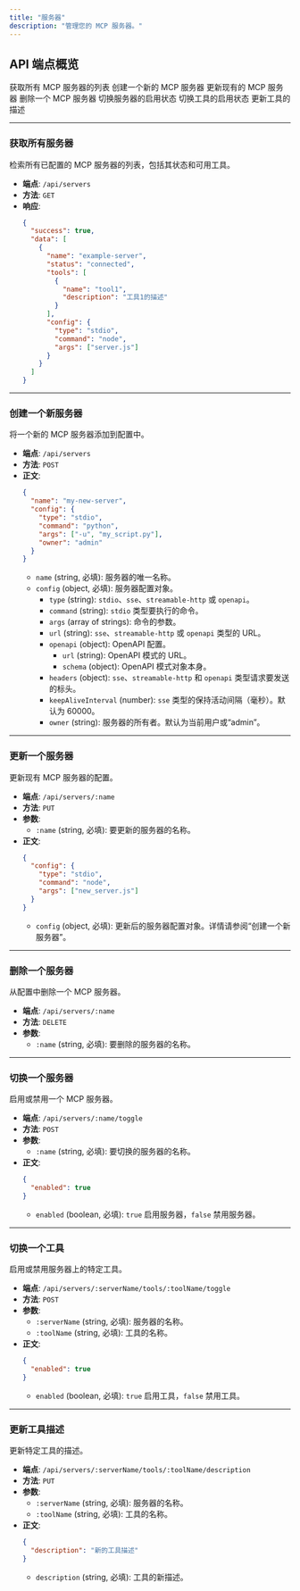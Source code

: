 ```yaml
---
title: "服务器"
description: "管理您的 MCP 服务器。"
---
```


## API 端点概览

<CardGroup cols={2}>
  <Card title="GET /api/servers" href="#获取所有服务器">
    获取所有 MCP 服务器的列表
  </Card>
  <Card title="POST /api/servers" href="#创建一个新服务器">
    创建一个新的 MCP 服务器
  </Card>
  <Card title="PUT /api/servers/:name" href="#更新一个服务器">
    更新现有的 MCP 服务器
  </Card>
  <Card title="DELETE /api/servers/:name" href="#删除一个服务器">
    删除一个 MCP 服务器
  </Card>
  <Card title="POST /api/servers/:name/toggle" href="#切换一个服务器">
    切换服务器的启用状态
  </Card>
  <Card title="POST /api/servers/:serverName/tools/:toolName/toggle" href="#切换一个工具">
    切换工具的启用状态
  </Card>
  <Card title="PUT /api/servers/:serverName/tools/:toolName/description" href="#更新工具描述">
    更新工具的描述
  </Card>
</CardGroup>

---

### 获取所有服务器

检索所有已配置的 MCP 服务器的列表，包括其状态和可用工具。

- **端点**: `/api/servers`
- **方法**: `GET`
- **响应**:
  ```json
  {
    "success": true,
    "data": [
      {
        "name": "example-server",
        "status": "connected",
        "tools": [
          {
            "name": "tool1",
            "description": "工具1的描述"
          }
        ],
        "config": {
          "type": "stdio",
          "command": "node",
          "args": ["server.js"]
        }
      }
    ]
  }
  ```

---

### 创建一个新服务器

将一个新的 MCP 服务器添加到配置中。

- **端点**: `/api/servers`
- **方法**: `POST`
- **正文**:
  ```json
  {
    "name": "my-new-server",
    "config": {
      "type": "stdio",
      "command": "python",
      "args": ["-u", "my_script.py"],
      "owner": "admin"
    }
  }
  ```
  - `name` (string, 必填): 服务器的唯一名称。
  - `config` (object, 必填): 服务器配置对象。
    - `type` (string): `stdio`、`sse`、`streamable-http` 或 `openapi`。
    - `command` (string): `stdio` 类型要执行的命令。
    - `args` (array of strings): 命令的参数。
    - `url` (string): `sse`、`streamable-http` 或 `openapi` 类型的 URL。
    - `openapi` (object): OpenAPI 配置。
      - `url` (string): OpenAPI 模式的 URL。
      - `schema` (object): OpenAPI 模式对象本身。
    - `headers` (object): `sse`、`streamable-http` 和 `openapi` 类型请求要发送的标头。
    - `keepAliveInterval` (number): `sse` 类型的保持活动间隔（毫秒）。默认为 60000。
    - `owner` (string): 服务器的所有者。默认为当前用户或“admin”。

---

### 更新一个服务器

更新现有 MCP 服务器的配置。

- **端点**: `/api/servers/:name`
- **方法**: `PUT`
- **参数**:
  - `:name` (string, 必填): 要更新的服务器的名称。
- **正文**:
  ```json
  {
    "config": {
      "type": "stdio",
      "command": "node",
      "args": ["new_server.js"]
    }
  }
  ```
  - `config` (object, 必填): 更新后的服务器配置对象。详情请参阅“创建一个新服务器”。

---

### 删除一个服务器

从配置中删除一个 MCP 服务器。

- **端点**: `/api/servers/:name`
- **方法**: `DELETE`
- **参数**:
  - `:name` (string, 必填): 要删除的服务器的名称。

---

### 切换一个服务器

启用或禁用一个 MCP 服务器。

- **端点**: `/api/servers/:name/toggle`
- **方法**: `POST`
- **参数**:
  - `:name` (string, 必填): 要切换的服务器的名称。
- **正文**:
  ```json
  {
    "enabled": true
  }
  ```
  - `enabled` (boolean, 必填): `true` 启用服务器，`false` 禁用服务器。

---

### 切换一个工具

启用或禁用服务器上的特定工具。

- **端点**: `/api/servers/:serverName/tools/:toolName/toggle`
- **方法**: `POST`
- **参数**:
  - `:serverName` (string, 必填): 服务器的名称。
  - `:toolName` (string, 必填): 工具的名称。
- **正文**:
  ```json
  {
    "enabled": true
  }
  ```
  - `enabled` (boolean, 必填): `true` 启用工具，`false` 禁用工具。

---

### 更新工具描述

更新特定工具的描述。

- **端点**: `/api/servers/:serverName/tools/:toolName/description`
- **方法**: `PUT`
- **参数**:
  - `:serverName` (string, 必填): 服务器的名称。
  - `:toolName` (string, 必填): 工具的名称。
- **正文**:
  ```json
  {
    "description": "新的工具描述"
  }
  ```
  - `description` (string, 必填): 工具的新描述。
